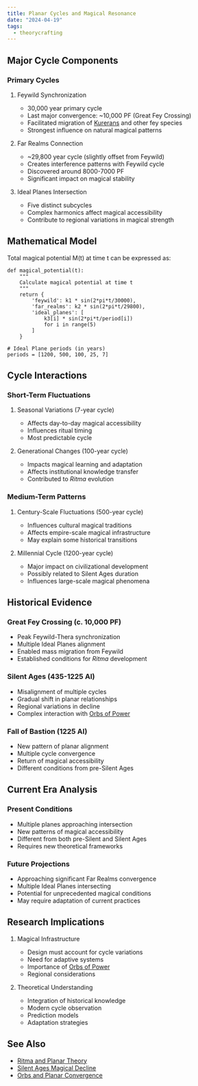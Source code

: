 ```yaml
---
title: Planar Cycles and Magical Resonance
date: "2024-04-19"
tags:
  - theorycrafting
---
```


## Major Cycle Components

### Primary Cycles

1. Feywild Synchronization

   * 30,000 year primary cycle
   * Last major convergence: \~10,000 PF (Great Fey Crossing)
   * Facilitated migration of [Kurerans](../../species/kureran.mdx) and other
     fey species
   * Strongest influence on natural magical patterns

2. Far Realms Connection

   * \~29,800 year cycle (slightly offset from Feywild)
   * Creates interference patterns with Feywild cycle
   * Discovered around 8000-7000 PF
   * Significant impact on magical stability

3. Ideal Planes Intersection
   * Five distinct subcycles
   * Complex harmonics affect magical accessibility
   * Contribute to regional variations in magical strength

## Mathematical Model

Total magical potential M(t) at time t can be expressed as:

```
def magical_potential(t):
    """
    Calculate magical potential at time t
    """
    return {
        'feywild': k1 * sin(2*pi*t/30000),
        'far_realms': k2 * sin(2*pi*t/29800),
        'ideal_planes': [
            k3[i] * sin(2*pi*t/period[i])
            for i in range(5)
        ]
    }

# Ideal Plane periods (in years)
periods = [1200, 500, 100, 25, 7]
```

## Cycle Interactions

### Short-Term Fluctuations

1. Seasonal Variations (7-year cycle)

   * Affects day-to-day magical accessibility
   * Influences ritual timing
   * Most predictable cycle

2. Generational Changes (100-year cycle)
   * Impacts magical learning and adaptation
   * Affects institutional knowledge transfer
   * Contributed to *Ritma* evolution

### Medium-Term Patterns

1. Century-Scale Fluctuations (500-year cycle)

   * Influences cultural magical traditions
   * Affects empire-scale magical infrastructure
   * May explain some historical transitions

2. Millennial Cycle (1200-year cycle)
   * Major impact on civilizational development
   * Possibly related to Silent Ages duration
   * Influences large-scale magical phenomena

## Historical Evidence

### Great Fey Crossing (c. 10,000 PF)

* Peak Feywild-Thera synchronization
* Multiple Ideal Planes alignment
* Enabled mass migration from Feywild
* Established conditions for *Ritma* development

### Silent Ages (435-1225 AI)

* Misalignment of multiple cycles
* Gradual shift in planar relationships
* Regional variations in decline
* Complex interaction with [Orbs of Power](../../misc/orbs-of-power/index.mdx)

### Fall of Bastion (1225 AI)

* New pattern of planar alignment
* Multiple cycle convergence
* Return of magical accessibility
* Different conditions from pre-Silent Ages

## Current Era Analysis

### Present Conditions

* Multiple planes approaching intersection
* New patterns of magical accessibility
* Different from both pre-Silent and Silent Ages
* Requires new theoretical frameworks

### Future Projections

* Approaching significant Far Realms convergence
* Multiple Ideal Planes intersecting
* Potential for unprecedented magical conditions
* May require adaptation of current practices

## Research Implications

1. Magical Infrastructure

   * Design must account for cycle variations
   * Need for adaptive systems
   * Importance of [Orbs of Power](../../misc/orbs-of-power/index.mdx)
   * Regional considerations

2. Theoretical Understanding
   * Integration of historical knowledge
   * Modern cycle observation
   * Prediction models
   * Adaptation strategies

## See Also

* [Ritma and Planar Theory](./ritma-and-planar-theory.mdx)
* [Silent Ages Magical Decline](./silent-ages-magical-decline.mdx)
* [Orbs and Planar Convergence](./orbs-and-planar-convergence.mdx)
